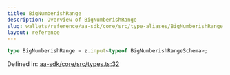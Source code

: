 ```yaml
---
title: BigNumberishRange
description: Overview of BigNumberishRange
slug: wallets/reference/aa-sdk/core/src/type-aliases/BigNumberishRange
layout: reference
---
```


```ts
type BigNumberishRange = z.input<typeof BigNumberishRangeSchema>;
```

Defined in: [aa-sdk/core/src/types.ts:32](https://github.com/alchemyplatform/aa-sdk/blob/5b9429f0f16dcd4ff822527b8de589e19e88faa7/aa-sdk/core/src/types.ts#L32)
